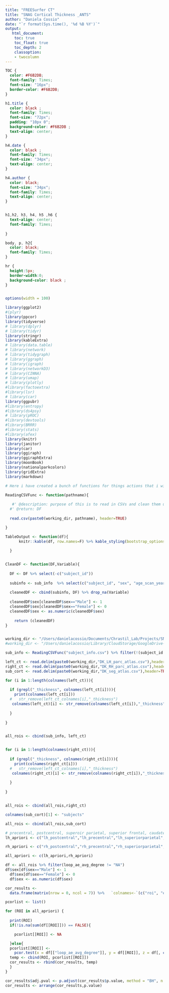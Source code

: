 ```yaml
---
title: "FREESurfer CT"
title: "SNAG Cortical Thickness _ANTS"
author: "Daniela Cossio"
date: "`r format(Sys.time(), '%d %B %Y')`"
output:
   html_document:
    toc: true
    toc_float: true
    toc_depth: 2
    classoption:
    - twocolumn
---
```


```css
TOC {
  color: #F6B2DB;
  font-family: Times;
  font-size: "16px"; 
  border-color: #F6B2DB;
}

h1.title {
  color: black ;
  font-family: Times;
  font-size: "72px";
  padding: "10px 0";
  background-color: #F6B2DB ;
  text-align: center;
}

h4.date {
  color: black ;
  font-family: Times;
  font-size: "34px";
  text-align: center;
}

h4.author {
  color: black;
  font-size: "34px";
  font-family: Times;
  text-align: center;
}


h1,h2, h3, h4, h5 ,h6 {
  text-align: center;
  font-family: Times;
  
}

body, p, h2{
  color: black; 
  font-family: Times;
}

hr {
  height:5px;
  border-width:0;
  background-color: black ;
}



```

```r
options(width = 100)
```

```r
library(ggplot2)
#(plyr)
library(ppcor)
library(tidyverse)
# library(dplyr)
# library(tidyr)
library(stringr)
library(kableExtra)
# library(data.table)
# library(network)
# library(tidygraph)
# library(ggraph)
# library(igraph)
# library(networkD3)
# library(CINNA)
# library(umap)
# library(plotly)
#library(factoextra)
#library(lsr)
# library(car)
library(ggpubr)
#library(entropy)
#library(ds4psy)
# library(pROC)
#library(devtools)
#library(BRRR)
#library(stats)
#library(afex)
library(knitr)
library(janitor)
library(car)
library(ggiraph)
library(ggiraphExtra)
library(moonBook)
library(nationalparkcolors)
library(gridExtra)
library(markdown)
```

```r
# Here i have created a bunch of functions for things actions that i will be using repetitively.

ReadingCSVFunc <- function(pathname){
  
   #' @description: purpose of this is to read in CSVs and clean them up 
  #' @return: DF
  
  read.csv(paste0(working_dir, pathname), header=TRUE)

}

TableOutput <- function(df){
      knitr::kable(df, row.names=F) %>% kable_styling(bootstrap_options =  c("striped", "hover", "condensed"),position = "center") %>% scroll_box(width = "600px", height = "300px") 
    
  }


CleanDF <- function(DF,Variable){
  
  DF <- DF %>% select(-c("subject_id"))
  
  subinfo <- sub_info  %>% select(c("subject_id", "sex", "age_scan_years","repo_status",Variable))
  
  cleanedDF <- cbind(subinfo, DF) %>% drop_na(Variable) 
  
  cleanedDF$sex[cleanedDF$sex=="Male"] <- 1 
  cleanedDF$sex[cleanedDF$sex=="Female"] <- 0
  cleanedDF$sex <- as.numeric(cleanedDF$sex)
  
    return (cleanedDF)
}



```

```r

working_dir <- "/Users/danielacossio/Documents/Chrastil_Lab/Projects/SNAG/Cortical_thickness/Freesurfer/"
#working_dir <- "/Users/danielacossio/Library/CloudStorage/GoogleDrive-dcossio1@uci.edu/Other computers/My iMac/Chrastil_Lab/Projects/SNAG/Cortical_thickness/" # Laptop path

sub_info <- ReadingCSVFunc("subject_info.csv") %>% filter(!(subject_id %in% c("309", "341")))

left_ct <- read.delim(paste0(working_dir,"DK_LH_parc_atlas.csv"),header=TRUE)
right_ct <- read.delim(paste0(working_dir,"DK_RH_parc_atlas.csv"),header=TRUE)
sub_cort <- read.delim(paste0(working_dir,"DK_seg_atlas.csv"),header=TRUE)


```

```r


for (i in 1:length(colnames(left_ct))){
  
  if (grepl("_thickness", colnames(left_ct[i]))){
    print(colnames(left_ct[i]))
  #   str_remove(left_ct_colnames[i],"_thickness")
   colnames(left_ct)[i] <- str_remove(colnames(left_ct[i]),"_thickness")
    
  }
  
}


all_rois <- cbind(sub_info, left_ct)


for (i in 1:length(colnames(right_ct))){
  
  if (grepl("_thickness", colnames(right_ct[i]))){
    print(colnames(right_ct[i]))
  #   str_remove(left_ct_colnames[i],"_thickness")
   colnames(right_ct)[i] <- str_remove(colnames(right_ct[i]),"_thickness")
    
  }
  
}


all_rois <- cbind(all_rois,right_ct)

colnames(sub_cort)[1] <- "subjects"

all_rois <- cbind(all_rois,sub_cort)


```


```r


# precentral, postcentral, superoir parietal, superior frontal, caudate and putamen 
lh_apriori <- c("lh_postcentral","lh_precentral","lh_superiorparietal","lh_superiorfrontal")

rh_apriori <- c("rh_postcentral","rh_precentral","rh_superiorparietal","rh_superiorfrontal")

all_apriori <- c(lh_apriori,rh_apriori)

```



```r


df <- all_rois %>% filter(loop_ae_avg_degree != "NA")
df$sex[df$sex=="Male"] <- 1 
  df$sex[df$sex=="Female"] <- 0
  df$sex <- as.numeric(df$sex)

cor_results <-
  data.frame(matrix(nrow = 0, ncol = 7)) %>%   `colnames<-`(c("roi", "estimate", "p.value", "statistic", "n", "gp", "Method"))

pcorlist <- list()

for (ROI in all_apriori) {
  
  print(ROI)
  if(!is.na(sum(df[[ROI]])) == FALSE){

    pcorlist[[ROI]] <- NA

  }else{
  pcorlist[[ROI]] <-
    pcor.test(x = df[["loop_ae_avg_degree"]], y = df[[ROI]], z = df[, c("age_scan_years","sex")])
  temp <- cbind(ROI, pcorlist[[ROI]])
  cor_results <- rbind(cor_results, temp)
  }
}

cor_results$adj.pval <- p.adjust(cor_results$p.value, method = "BH", n = length(cor_results$p.value))
cor_results <- arrange(cor_results,p.value)


```

